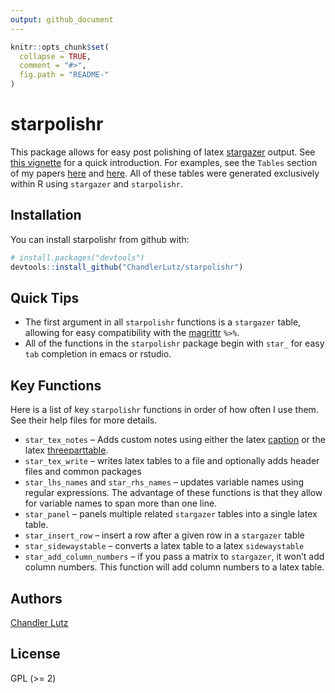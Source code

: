 ```yaml
---
output: github_document
---
```


<!-- README.md is generated from README.Rmd. Please edit that file -->

```r
knitr::opts_chunk$set(
  collapse = TRUE,
  comment = "#>",
  fig.path = "README-"
)
```

# starpolishr

This package allows for easy post polishing of latex [stargazer](https://cran.r-project.org/web/packages/stargazer/index.html)
output. See
[this vignette](https://github.com/ChandlerLutz/starpolishr/blob/master/vignettes/pdf/starpolishr-intro.pdf) for
a quick introduction. For examples, see the `Tables` section of my
papers [here](https://chandlerlutz.github.io/pdf/california-foreclosure-prevention-laws.pdf) and [here](https://chandlerlutz.github.io/pdf/local-labor-markets-canada-us.pdf). All of these tables were generated
exclusively within R using `stargazer` and `starpolishr`.

## Installation

You can install starpolishr from github with:

```r
# install.packages("devtools")
devtools::install_github("ChandlerLutz/starpolishr")
```

## Quick Tips

* The first argument in all `starpolishr` functions is a
`stargazer` table, allowing for easy compatibility with
the
[magrittr](https://cran.r-project.org/web/packages/magrittr/index.html) `%>%`.
* All of the functions in the `starpolishr` package begin with
`star_` for easy `tab` completion in emacs or rstudio.

## Key Functions

Here is a list of key `starpolishr` functions in order of how often I
use them. See their help files for more details.

* `star_tex_notes` -- Adds custom notes using either the
  latex [caption](https://www.ctan.org/pkg/caption) or the
  latex [threeparttable](https://www.ctan.org/pkg/threeparttable).
* `star_tex_write` -- writes latex tables to a file and optionally
  adds header files and common packages
* `star_lhs_names` and `star_rhs_names` -- updates variable names
  using regular expressions. The advantage of these functions is that
  they allow for variable names to span more than one line.
* `star_panel` -- panels multiple related `stargazer` tables into a
  single latex table.
* `star_insert_row` -- insert a row after a given row in a `stargazer`
  table
* `star_sidewaystable` -- converts a latex table to a latex
  `sidewaystable`
* `star_add_column_numbers` -- if you pass a matrix to `stargazer`, it
  won't add column numbers. This function will add column numbers to a
  latex table.


## Authors

[Chandler Lutz](https://chandlerlutz.github.io/)

## License

GPL (>= 2)
